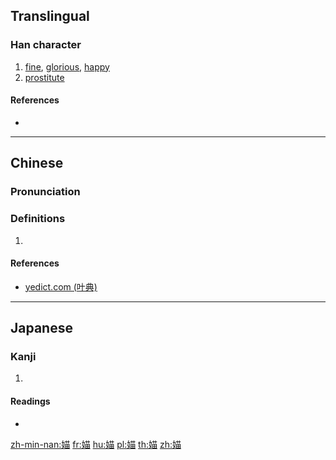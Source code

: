 ==Translingual==

===Han character===
{{Han char|rn=38|rad=女|as=08|sn=11|four=44460|canj=VTW|ids=⿰女苗}}

# [[fine]], [[glorious]], [[happy]]
# [[prostitute]]

====References====
* {{Han ref|kx=0266.270|dkj=06488|dj=0533.310|hdz=21056.060|uh=5A8C|ud=23180|bh=D8CB|bd=55499}}

----

==Chinese==
{{zh-forms}}

===Pronunciation===
{{zh-pron
|m=miáo
|c=maau4
|mn=bâ
|mc=y
|oc=y
|ma=
|cat=a,n
}}

===Definitions===
# {{rfdef|lang=zh}}

====References====
* [http://yedict.com/htm/5A/5A8C.htm yedict.com (叶典)]

----

==Japanese==

===Kanji===
{{ja-kanji|grade=|rs=女08}}

# {{defn|lang=ja|sort=女08}}

====Readings====
* {{ja-readings|on=[[ぼう]] (bō), [[みょう]] (myō), [[ぼく]] (boku), [[もく]] (moku)|kun=[[みめよい]] (mimeyoi)}}

[[zh-min-nan:媌]]
[[fr:媌]]
[[hu:媌]]
[[pl:媌]]
[[th:媌]]
[[zh:媌]]